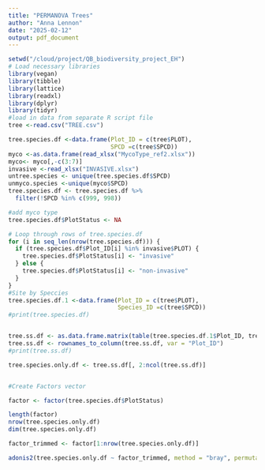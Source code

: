 ```yaml
---
title: "PERMANOVA Trees"
author: "Anna Lennon"
date: "2025-02-12"
output: pdf_document
---
```


```r

setwd("/cloud/project/QB_biodiversity_project_EH")
# Load necessary libraries
library(vegan)
library(tibble)
library(lattice)
library(readxl)
library(dplyr)
library(tidyr)
#load in data from separate R script file
tree <-read.csv("TREE.csv")

tree.species.df <-data.frame(Plot_ID = c(tree$PLOT),
                             SPCD =c(tree$SPCD))
myco <-as.data.frame(read_xlsx("MycoType_ref2.xlsx"))
myco<- myco[,-c(3:7)]
invasive <-read_xlsx("INVASIVE.xlsx")
untree.species <- unique(tree.species.df$SPCD)
unmyco.species <-unique(myco$SPCD)
tree.species.df <- tree.species.df %>%
  filter(!SPCD %in% c(999, 998)) 

#add myco type
tree.species.df$PlotStatus <- NA

# Loop through rows of tree.species.df
for (i in seq_len(nrow(tree.species.df))) {  
  if (tree.species.df$Plot_ID[i] %in% invasive$PLOT) {  
    tree.species.df$PlotStatus[i] <- "invasive"  
  } else {  
    tree.species.df$PlotStatus[i] <- "non-invasive"  
  }
}
#Site by Speccies
tree.species.df.1 <-data.frame(Plot_ID = c(tree$PLOT),
                               Species_ID =c(tree$SPCD))
#print(tree.species.df)


tree.ss.df <- as.data.frame.matrix(table(tree.species.df.1$Plot_ID, tree.species.df.1$Species_ID))
tree.ss.df <- rownames_to_column(tree.ss.df, var = "Plot_ID")
#print(tree.ss.df)

tree.species.only.df <- tree.ss.df[, 2:ncol(tree.ss.df)]


#Create Factors vector

factor <- factor(tree.species.df$PlotStatus)

length(factor)
nrow(tree.species.only.df)
dim(tree.species.only.df)

factor_trimmed <- factor[1:nrow(tree.species.only.df)]

```


```r
adonis2(tree.species.only.df ~ factor_trimmed, method = "bray", permutations = 999)
```


